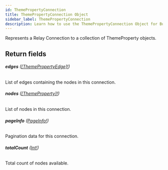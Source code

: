 ```yaml
---
id: ThemePropertyConnection
title: ThemePropertyConnection Object
sidebar_label: ThemePropertyConnection
description: Learn how to use the ThemePropertyConnection Object for Builder's API.
---
```


Represents a Relay Connection to a collection of ThemeProperty objects.

## Return fields

###### <b>edges</b> ([[ThemePropertyEdge]!](/docs/composer/builder/api/schema/object/ThemePropertyEdge.mdx))

List of edges containing the nodes in this connection.

###### <b>nodes</b> ([[ThemeProperty]!](/docs/composer/builder/api/schema/object/ThemeProperty.mdx))

List of nodes in this connection.

###### <b>pageInfo</b> ([PageInfo!](/docs/composer/builder/api/schema/object/PageInfo.mdx))

Pagination data for this connection.

###### <b>totalCount</b> ([Int!](/docs/composer/builder/api/schema/scalar/Int.mdx))

Total count of nodes available.
